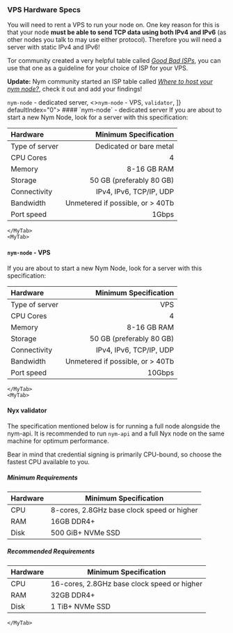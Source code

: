 
### VPS Hardware Specs

You will need to rent a VPS to run your node on. One key reason for this is that your node **must be able to send TCP data using both IPv4 and IPv6** (as other nodes you talk to may use either protocol). Therefore you will need a server with static IPv4 and IPv6!

Tor community created a very helpful table called [*Good Bad ISPs*](https://community.torproject.org/relay/community-resources/good-bad-isps/), you can use that one as a guideline for your choice of ISP for your VPS.

**Update:** Nym community started an ISP table called [*Where to host your nym node?*](../../community-counsel/isp-list.mdx), check it out and add your findings!

<div>
  <Tabs items={[
    <><code>nym-node</code> - dedicated server</>,
    <><code>nym-node</code> - VPS</>,
    <code>validator</code>,
    ]} defaultIndex="0">
    <MyTab>
#### `nym-node` - dedicated server
If you are about to start a new Nym Node, look for a server with this specification:

| **Hardware**   | **Minimum Specification**          |
| :---           | ---:                               |
| Type of server | Dedicated or bare metal            |
| CPU Cores      | 4                                  |
| Memory         | 8-16 GB RAM                        |
| Storage        | 50 GB (preferably 80 GB)           |
| Connectivity   | IPv4, IPv6, TCP/IP, UDP            |
| Bandwidth      | Unmetered if possible, or \> 40Tb  |
| Port speed     | 1Gbps                              |

    </MyTab>
    <MyTab>
#### `nym-node` - VPS
If you are about to start a new Nym Node, look for a server with this specification:

| **Hardware**   | **Minimum Specification**          |
| :---           | ---:                               |
| Type of server | VPS                                |
| CPU Cores      | 4                                  |
| Memory         | 8-16 GB RAM                        |
| Storage        | 50 GB (preferably 80 GB)           |
| Connectivity   | IPv4, IPv6, TCP/IP, UDP            |
| Bandwidth      | Unmetered if possible, or \> 40Tb  |
| Port speed     | 10Gbps                             |
    </MyTab>
    <MyTab>
#### Nyx validator

The specification mentioned below is for running a full node alongside the nym-api. It is recommended to run `nym-api` and a full Nyx node on the same machine for optimum performance.

Bear in mind that credential signing is primarily CPU-bound, so choose the fastest CPU available to you.

##### Minimum Requirements

| Hardware | **Minimum Specification**                  |
|----------|--------------------------------------------|
| CPU      | 8-cores, 2.8GHz base clock speed or higher |
| RAM      | 16GB DDR4+                                 |
| Disk     | 500 GiB+ NVMe SSD                          |

##### Recommended Requirements

| Hardware | **Minimum Specification**                   |
|----------|---------------------------------------------|
| CPU      | 16-cores, 2.8GHz base clock speed or higher |
| RAM      | 32GB DDR4+                                  |
| Disk     | 1 TiB+ NVMe SSD                             |

    </MyTab>
  </Tabs>
</div>
